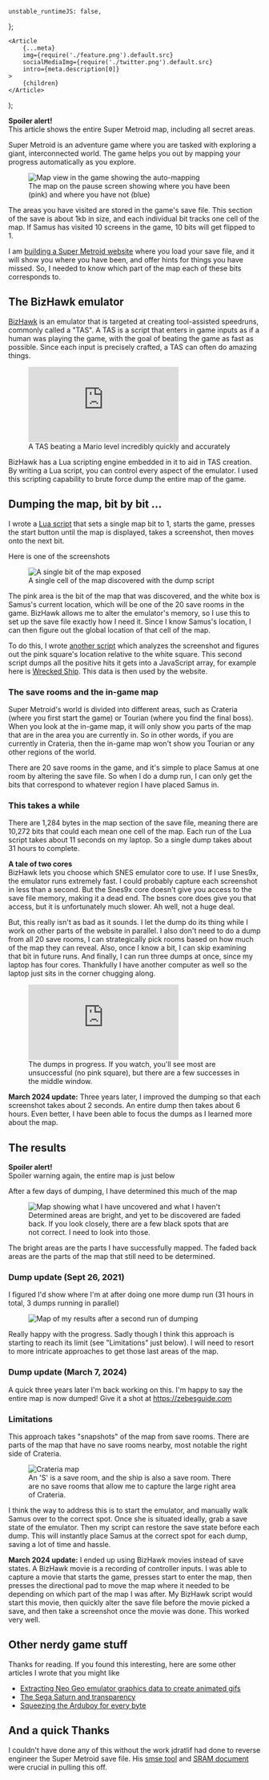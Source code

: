 
	unstable_runtimeJS: false,
};

	<Article
		{...meta}
		img={require('./feature.png').default.src}
		socialMediaImg={require('./twitter.png').default.src}
		intro={meta.description[0]}
	>
		{children}
	</Article>
);

<pitfall>
	<div>
		<b>Spoiler alert!</b>
	</div>
	This article shows the entire Super Metroid map, including all secret areas.
</pitfall>

Super Metroid is an adventure game where you are tasked with exploring a giant, interconnected world. The game helps you out by mapping your progress automatically as you explore.

<figure>
	<img
		src={require('./autoMappingScreenshot.png').default.src}
		alt="Map view in the game showing the auto-mapping"
		style={{ imageRendering: 'pixelated' }}
	/>
	<figcaption>
		The map on the pause screen showing where you have been (pink) and where you
		have not (blue)
	</figcaption>
</figure>

The areas you have visited are stored in the game's save file. This section of the save is about 1kb in size, and each individual bit tracks one cell of the map. If Samus has visited 10 screens in the game, 10 bits will get flipped to 1.

I am [building a Super Metroid website](https://github.com/city41/zebesguide) where you load your save file, and it will show you where you have been, and offer hints for things you have missed. So, I needed to know which part of the map each of these bits corresponds to.

## The BizHawk emulator

[BizHawk](http://tasvideos.org/BizHawk.html) is an emulator that is targeted at creating tool-assisted speedruns, commonly called a "TAS". A TAS is a script that enters in game inputs as if a human was playing the game, with the goal of beating the game as fast as possible. Since each input is precisely crafted, a TAS can often do amazing things.

<figure>
	<iframe
		src="https://www.youtube.com/embed/0AfYheKfJ9I?start=34"
		frameBorder="0"
		allow="accelerometer; autoplay; encrypted-media; gyroscope; picture-in-picture"
		allowFullScreen
		style={{ margin: 'auto' }}
	></iframe>
	<figcaption>
		A TAS beating a Mario level incredibly quickly and accurately
	</figcaption>
</figure>

BizHawk has a Lua scripting engine embedded in it to aid in TAS creation. By writing a Lua script, you can control every aspect of the emulator. I used this scripting capability to brute force dump the entire map of the game.

## Dumping the map, bit by bit ...

I wrote a [Lua script](https://github.com/city41/zebesguide/blob/main/automation/lua/mapLocationsDump.lua) that sets a single map bit to 1, starts the game, presses the start button until the map is displayed, takes a screenshot, then moves onto the next bit.

Here is one of the screenshots

<figure>
	<img
		src={require('./singleBitDumpExample.png').default.src}
		alt="A single bit of the map exposed"
		style={{ imageRendering: 'pixelated', margin: '40px auto' }}
	/>
	<figcaption>
		A single cell of the map discovered with the dump script
	</figcaption>
</figure>

The pink area is the bit of the map that was discovered, and the white box is Samus's current location, which will be one of the 20 save rooms in the game. BizHawk allows me to alter the emulator's memory, so I use this to set up the save file exactly how I need it. Since I know Samus's location, I can then figure out the global location of that cell of the map.

To do this, I wrote [another script](https://github.com/city41/zebesguide/blob/main/automation/parseScreenshots.ts) which analyzes the screenshot and figures out the pink square's location relative to the white square. This second script dumps all the positive hits it gets into a JavaScript array, for example here is [Wrecked Ship](https://github.com/city41/zebesguide/blob/main/src/lib/parser/cells/wreckedShip0.ts). This data is then used by the website.

### The save rooms and the in-game map

Super Metroid's world is divided into different areas, such as Crateria (where you first start the game) or Tourian (where you find the final boss). When you look at the in-game map, it will only show you parts of the map that are in the area you are currently in. So in other words, if you are currently in Crateria, then the in-game map won't show you Tourian or any other regions of the world.

There are 20 save rooms in the game, and it's simple to place Samus at one room by altering the save file. So when I do a dump run, I can only get the bits that correspond to whatever region I have placed Samus in.

### This takes a while

There are 1,284 bytes in the map section of the save file, meaning there are 10,272 bits that could each mean one cell of the map. Each run of the Lua script takes about 11 seconds on my laptop. So a single dump takes about 31 hours to complete.

<wisdom>
	<div>
		<b>A tale of two cores</b>
	</div>
	BizHawk lets you choose which SNES emulator core to use. If I use Snes9x, the emulator
	runs extremely fast. I could probably capture each screenshot in less than a second.
	But the Snes9x core doesn't give you access to the save file memory, making it
	a dead end. The bsnes core does give you that access, but it is unfortunately much
	slower. Ah well, not a huge deal.
</wisdom>

But, this really isn't as bad as it sounds. I let the dump do its thing while I work on other parts of the website in parallel. I also don't need to do a dump from all 20 save rooms, I can strategically pick rooms based on how much of the map they can reveal. Also, once I know a bit, I can skip examining that bit in future runs. And finally, I can run three dumps at once, since my laptop has four cores. Thankfully I have another computer as well so the laptop just sits in the corner chugging along.

<figure>
	<iframe
		src="https://www.youtube.com/embed/fxcIttFVzMg"
		frameBorder="0"
		allow="accelerometer; autoplay; encrypted-media; gyroscope; picture-in-picture"
		allowFullScreen
		style={{ margin: 'auto' }}
	></iframe>
	<figcaption>
		The dumps in progress. If you watch, you'll see most are unsuccessful (no
		pink square), but there are a few successes in the middle window.
	</figcaption>
</figure>

<wisdom>
	<b>March 2024 update:</b> Three years later, I improved the dumping so that
	each screenshot takes about 2 seconds. An entire dump then takes about 6
	hours. Even better, I have been able to focus the dumps as I learned more
	about the map.
</wisdom>

## The results

<pitfall>
	<div>
		<b>Spoiler alert!</b>
	</div>
	Spoiler warning again, the entire map is just below
</pitfall>

After a few days of dumping, I have determined this much of the map

<figure>
	<img
		src={require('./mapResults.png').default.src}
		alt="Map showing what I have uncovered and what I haven't"
		style={{ imageRendering: 'pixelated' }}
	/>
	<figcaption>
		Determined areas are bright, and yet to be discovered are faded back. If you
		look closely, there are a few black spots that are not correct. I need to
		look into those.
	</figcaption>
</figure>

The bright areas are the parts I have successfully mapped. The faded back areas are the parts of the map that still need to be determined.

### Dump update (Sept 26, 2021)

I figured I'd show where I'm at after doing one more dump run (31 hours in total, 3 dumps running in parallel)

<figure>
	<img
		src={require('./mapDumpUpdate.png').default.src}
		alt="Map of my results after a second run of dumping"
		style={{ imageRendering: 'pixelated' }}
	/>
</figure>

Really happy with the progress. Sadly though I think this approach is starting to reach its limit (see "Limitations" just below). I will need to resort to more intricate approaches to get those last areas of the map.

### Dump update (March 7, 2024)

A quick three years later I'm back working on this. I'm happy to say the entire map is now dumped! Give it a shot at https://zebesguide.com

### Limitations

This approach takes "snapshots" of the map from save rooms. There are parts of the map that have no save rooms nearby, most notable the right side of Crateria.

<figure>
	<img
		src={require('./rightSideOfCrateria.png').default.src}
		alt="Crateria map"
		style={{ imageRendering: 'pixelated' }}
	/>
	<figcaption>
		An 'S' is a save room, and the ship is also a save room. There are no save
		rooms that allow me to capture the large right area of Crateria.
	</figcaption>
</figure>

I think the way to address this is to start the emulator, and manually walk Samus over to the correct spot. Once she is situated ideally, grab a save state of the emulator. Then my script can restore the save state before each dump. This will instantly place Samus at the correct spot for each dump, saving a lot of time and hassle.

<wisdom>
	<b>March 2024 update:</b> I ended up using BizHawk movies instead of save
	states. A BizHawk movie is a recording of controller inputs. I was able to
	capture a movie that starts the game, presses start to enter the map, then
	presses the directional pad to move the map where it needed to be depending on
	which part of the map I was after. My BizHawk script would start this movie,
	then quickly alter the save file before the movie picked a save, and then take
	a screenshot once the movie was done. This worked very well.
</wisdom>

## Other nerdy game stuff

Thanks for reading. If you found this interesting, here are some other articles I wrote that you might like

- [Extracting Neo Geo emulator graphics data to create animated gifs](https://mattgreer.dev/blog/extracting-neo-geo-emulator-graphics-data-to-create-animated-gifs/)
- [The Sega Saturn and transparency](https://mattgreer.dev/articles/sega-saturn-and-transparency/)
- [Squeezing the Arduboy for every byte](https://mattgreer.dev/blog/squeezing-the-arduboy-for-every-byte/)

## And a quick Thanks

I couldn't have done any of this without the work jdratlif had done to reverse engineer the Super Metroid save file. His [smse tool](https://github.com/jdratlif/smse) and [SRAM document](https://github.com/jdratlif/smse/blob/master/docs/sram-doc.txt) were crucial in pulling this off.
